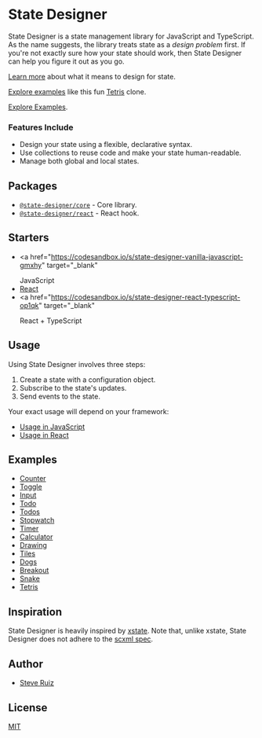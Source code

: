 # State Designer

State Designer is a state management library for JavaScript and TypeScript. As the name suggests, the library treats state as a _design problem_ first. If you're not exactly sure how your state should work, then State Designer can help you figure it out as you go.

[Learn more](/docs/designing-state) about what it means to design for state.

[Explore examples](https://tutorials.state-designer.com) like this fun [Tetris](http://localhost:8000/examples/tetris) clone.

[Explore Examples](https://tutorials.state-designer.com).

### Features Include

- Design your state using a flexible, declarative syntax.
- Use collections to reuse code and make your state human-readable.
- Manage both global and local states.

## Packages

- [`@state-designer/core`](https://github.com/state-designer/core) - Core library.
- [`@state-designer/react`](https://github.com/state-designer/react) - React hook.

## Starters

- <a
    href="https://codesandbox.io/s/state-designer-vanilla-javascript-gmxhy"
    target="_blank"
  >
    JavaScript
  </a>
- <a href="https://codesandbox.io/s/state-designer-react-r0z0v" target="_blank">
    React
  </a>
- <a
    href="https://codesandbox.io/s/state-designer-react-typescript-op1qk"
    target="_blank"
  >
    React + TypeScript
  </a>

## Usage

Using State Designer involves three steps:

1. Create a state with a configuration object.
2. Subscribe to the state's updates.
3. Send events to the state.

Your exact usage will depend on your framework:

- [Usage in JavaScript](https://github.com/state-designer/core#usage)
- [Usage in React](https://github.com/state-designer/react#usage)

## Examples

- [Counter](/examples/counter)
- [Toggle](/examples/toggle)
- [Input](/examples/input)
- [Todo](/examples/todo)
- [Todos](/examples/todos)
- [Stopwatch](/examples/stopwatch)
- [Timer](/examples/timer)
- [Calculator](/examples/calculator)
- [Drawing](/examples/drawing)
- [Tiles](/examples/tiles)
- [Dogs](/examples/dogs)
- [Breakout](/examples/breakout)
- [Snake](/examples/snake)
- [Tetris](/examples/tetris)

## Inspiration

State Designer is heavily inspired by [xstate](https://github.com/davidkpiano/xstate). Note that, unlike xstate, State Designer does not adhere to the [scxml spec](https://en.wikipedia.org/wiki/SCXML).

## Author

- [Steve Ruiz](https://twitter.com/@steveruizok)

## License

[MIT](https://oss.ninja/mit/steveruizok)
